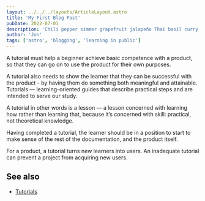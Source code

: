 ```yaml
---
layout: ../../../layouts/ArticleLayout.astro
title: 'My First Blog Post'
pubDate: 2022-07-01
description: 'Chili pepper simmer grapefruit jalapeño Thai basil curry hummus hot soba noodles thyme lemonade zest heat soy milk rich coconut cream basmati. Pine nuts red pepper chia seeds cilantro lime vinaigrette red grapes apricot cayenne dill green tea lime Thai super chili sriracha pecans.'
author: 'Jon'
tags: ['astro', 'blogging', 'learning in public']
---
```


A tutorial must help a beginner achieve basic competence with a product, so that they can go on to use the product for their own purposes.

A tutorial also needs to show the learner that they can be successful with the product - by having them do something both meaningful and attainable.
Tutorials — learning-oriented guides that describe practical steps and are intended to serve our study.

A tutorial in other words is a lesson — a lesson concerned with learning how rather than learning that, because it’s concerned with skill: practical, not theoretical knowledge.

Having completed a tutorial, the learner should be in a position to start to make sense of the rest of the documentation, and the product itself.

For a product, a tutorial turns new learners into users. An inadequate tutorial can prevent a project from acquiring new users.

## See also

- [Tutorials](https://diataxis.fr/tutorials/)
